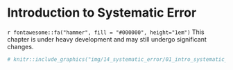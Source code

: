 # Introduction to Systematic Error

```{=html}
<!-- 
Hidden comments placeholder
---------------------------

To preview:
bookdown::preview_chapter("chapters/14_systematic_error/01_intro_systematic_error.Rmd")

Copy and paste:
👆**Here's what we did above:**

-->
```

::: under-construction
`r fontawesome::fa("hammer", fill = "#000000", height="1em")` This chapter is under heavy development and may still undergo significant changes.
:::

```r
# knitr::include_graphics("img/14_systematic_error/01_intro_systematic_error/figure.png")
```


